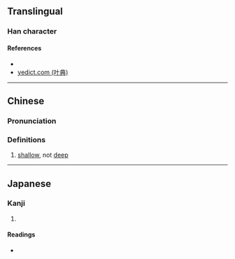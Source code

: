 {{character info/new}}
==Translingual==

===Han character===
{{Han char|rn=85|rad=水|as=06|sn=9|four=|canj=EMA|ids=⿰氵百}}

====References====
* {{Han ref|kx=0621.160|dkj=17397|dj=1017.080|hdz=31604.010|uh=6D26|ud=27942}}
* [http://yedict.com/htm/6D/6D26.htm yedict.com (叶典)]

----

==Chinese==
{{zh-forms}}

===Pronunciation===
{{zh-pron
|m=pò
|c=paak3
|mc=y
|oc=y
|ma=
|cat=a
}}

===Definitions===
{{zh-hanzi}}

# {{lb|zh|of water}} [[shallow]], not [[deep]]

----

==Japanese==

===Kanji===
{{ja-kanji|grade=|rs=水06}}

# {{defn|lang=ja|sort=水06}}

====Readings====
* {{ja-readings|on=[[ばく]] (baku), [[みゃく]] (myaku), [[はく]] (haku), [[ひゃく]] (hyaku)|kun=}}
